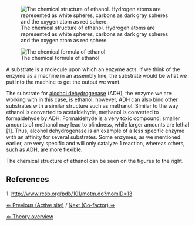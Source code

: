 [[File: Ethanol spheres.jpg|frame|right|The chemical structure of ethanol. Hydrogen atoms are represented as white spheres, carbons as dark gray spheres and the oxygen atom as red sphere.]]

[[File: Ethanol formula.png|frame|right|The chemical formula of ethanol]]

A substrate is a molecule upon which an enzyme acts. If we think of the enzyme as a machine in an assembly line, the substrate would be what we put into the machine to get the output we want.


The substrate for [[ADH|alcohol dehydrogenase]] (ADH), the enzyme we are working with in this case, is ethanol; however, ADH can also bind other substrates with a similar structure such as methanol. Similar to the way ethanol is converted to acetaldehyde, methanol is converted to formaldehyde by ADH. Formaldehyde is a very toxic compound; smaller amounts of methanol may lead to blindness, while larger amounts are lethal [1].
Thus, alcohol dehydrogenase is an example of a less specific enzyme with an affinity for several substrates. Some enzymes, as we mentioned earlier, are very specific and will only catalyze 1 reaction, whereas others, such as ADH, are more flexible.


The chemical structure of ethanol can be seen on the figures to the right.

==References==

1. http://www.rcsb.org/pdb/101/motm.do?momID=13




[[Active site|&lArr; Previous (Active site)]] / [[Co-factor|Next (Co-factor) &rArr;]]

[[Enzyme Kinetics|&lArr; Theory overview]]